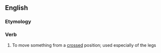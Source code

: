==English==

===Etymology===
{{prefix|en|un|cross}}

===Verb===
{{en-verb|uncrosses|uncrossing|uncrossed}}

# To move something from a [[crossed]] position; used especially of the legs